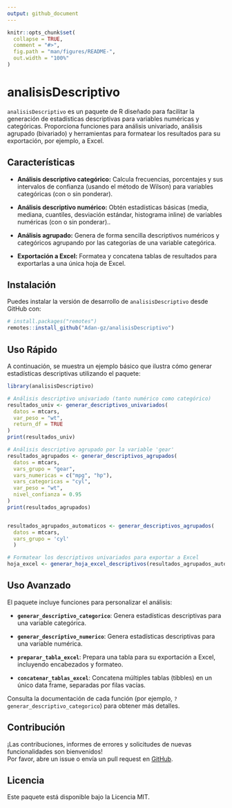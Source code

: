 ```yaml
---
output: github_document
---
```


<!-- README.md is generated from README.Rmd. Please edit that file -->

```r
knitr::opts_chunk$set(
  collapse = TRUE,
  comment = "#>",
  fig.path = "man/figures/README-",
  out.width = "100%"
)
```

# analisisDescriptivo

<!-- badges: start -->

<!-- badges: end -->

`analisisDescriptivo` es un paquete de R diseñado para facilitar la generación de estadísticas descriptivas para variables numéricas y categóricas. Proporciona funciones para análisis univariado, análisis agrupado (bivariado) y herramientas para formatear los resultados para su exportación, por ejemplo, a Excel.

## Características

-   **Análisis descriptivo categórico:** Calcula frecuencias, porcentajes y sus intervalos de confianza (usando el método de Wilson) para variables categóricas (con o sin ponderar).

<!-- -->

-   **Análisis descriptivo numérico:** Obtén estadísticas básicas (media, mediana, cuantiles, desviación estándar, histograma inline) de variables numéricas (con o sin ponderar)..

<!-- -->

-   **Análisis agrupado:** Genera de forma sencilla descriptivos numéricos y categóricos agrupando por las categorías de una variable categórica.

<!-- -->

-   **Exportación a Excel:** Formatea y concatena tablas de resultados para exportarlas a una única hoja de Excel.

## Instalación

Puedes instalar la versión de desarrollo de `analisisDescriptivo` desde GitHub con:

```r
# install.packages("remotes")
remotes::install_github("Adan-gz/analisisDescriptivo")

```

## Uso Rápido

A continuación, se muestra un ejemplo básico que ilustra cómo generar estadísticas descriptivas utilizando el paquete:

```r

library(analisisDescriptivo)

# Análisis descriptivo univariado (tanto numérico como categórico)
resultados_univ <- generar_descriptivos_univariados(
  datos = mtcars,
  var_peso = "wt", 
  return_df = TRUE
)
print(resultados_univ)

# Análisis descriptivo agrupado por la variable 'gear'
resultados_agrupados <- generar_descriptivos_agrupados(
  datos = mtcars,
  vars_grupo = "gear",
  vars_numericas = c("mpg", "hp"),
  vars_categoricas = "cyl",
  var_peso = "wt",
  nivel_confianza = 0.95
)
print(resultados_agrupados)


resultados_agrupados_automaticos <- generar_descriptivos_agrupados( 
  datos = mtcars,
  vars_grupo = 'cyl'
  )

# Formatear los descriptivos univariados para exportar a Excel
hoja_excel <- generar_hoja_excel_descriptivos(resultados_agrupados_automaticos)

```

## Uso Avanzado

El paquete incluye funciones para personalizar el análisis:

-   **`generar_descriptivo_categorico`**: Genera estadísticas descriptivas para una variable categórica.

-   **`generar_descriptivo_numerico`**: Genera estadísticas descriptivas para una variable numérica.

-   **`preparar_tabla_excel`**: Prepara una tabla para su exportación a Excel, incluyendo encabezados y formateo.

-   **`concatenar_tablas_excel`**: Concatena múltiples tablas (tibbles) en un único data frame, separadas por filas vacías.

Consulta la documentación de cada función (por ejemplo, `?generar_descriptivo_categorico`) para obtener más detalles.

## Contribución

¡Las contribuciones, informes de errores y solicitudes de nuevas funcionalidades son bienvenidos!\
Por favor, abre un issue o envía un pull request en [GitHub](https://github.com/Adan-gz/analisisDescriptivo).

## Licencia

Este paquete está disponible bajo la Licencia MIT.
